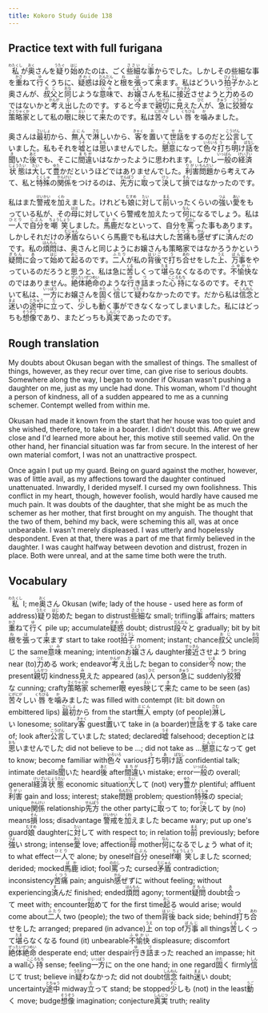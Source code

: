 ```yaml
---
title: Kokoro Study Guide 138
---
```


## Practice text with full furigana

<p>
<ruby><rb>私</rb><rt>わたくし</rt></ruby>が<ruby><rb>奥</rb><rt>おく</rt></ruby>さんを<ruby><rb>疑</rb><rt>うたぐ</rt></ruby>り<ruby><rb>始</rb><rt>はじ</rt></ruby>めたのは、ごく<ruby><rb>些細</rb><rt>ささい</rt></ruby>な<ruby><rb>事</rb><rt>こと</rt></ruby>からでした。しかしその些細な事を<ruby><rb>重</rb><rt>かさ</rt></ruby>ねて<ruby><rb>行</rb><rt>ゆ</rt></ruby>くうちに、<ruby><rb>疑惑</rb><rt>ぎわく</rt></ruby>は<ruby><rb>段々</rb><rt>だんだん</rt></ruby>と<ruby><rb>根</rb><rt>ね</rt></ruby>を<ruby><rb>張</rb><rt>は</rt></ruby>って<ruby><rb>来</rb><rt>き</rt></ruby>ます。私はどういう<ruby><rb>拍子</rb><rt>ひょうし</rt></ruby>かふと奥さんが、<ruby><rb>叔父</rb><rt>おじ</rt></ruby>と<ruby><rb>同</rb><rt>おな</rt></ruby>じような<ruby><rb>意味</rb><rt>いみ</rt></ruby>で、お<ruby><rb>嬢</rb><rt>じょう</rt></ruby>さんを私に<ruby><rb>接近</rb><rt>せっきん</rt></ruby>させようと<ruby><rb>力</rb><rt>つと</rt></ruby>めるのではないかと<ruby><rb>考</rb><rt>かんが</rt></ruby>え<ruby><rb>出</rb><rt>だ</rt></ruby>したのです。すると<ruby><rb>今</rb><rt>いま</rt></ruby>まで<ruby><rb>親切</rb><rt>しんせつ</rt></ruby>に<ruby><rb>見</rb><rt>み</rt></ruby>えた<ruby><rb>人</rb><rt>ひと</rt></ruby>が、<ruby><rb>急</rb><rt>きゅう</rt></ruby>に<ruby><rb>狡猾</rb><rt>こうかつ</rt></ruby>な<ruby><rb>策略家</rb><rt>さくりゃくか</rt></ruby>として私の<ruby><rb>眼</rb><rt>め</rt></ruby>に<ruby><rb>映</rb><rt>えい</rt></ruby>じて<ruby><rb>来</rb><rt>き</rt></ruby>たのです。私は<ruby><rb>苦々</rb><rt>にがにが</rt></ruby>しい<ruby><rb>唇</rb><rt>くちびる</rt></ruby>を<ruby><rb>噛</rb><rt>か</rt></ruby>みました。
</p>

<p>
奥さんは<ruby><rb>最初</rb><rt>さいしょ</rt></ruby>から、<ruby><rb>無人</rb><rt>ぶにん</rt></ruby>で<ruby><rb>淋</rb><rt>さむ</rt></ruby>しいから、<ruby><rb>客</rb><rt>きゃく</rt></ruby>を<ruby><rb>置</rb><rt>お</rt></ruby>いて<ruby><rb>世話</rb><rt>せわ</rt></ruby>をするのだと<ruby><rb>公言</rb><rt>こうげん</rt></ruby>していました。私もそれを<ruby><rb>嘘</rb><rt>うそ</rt></ruby>とは<ruby><rb>思</rb><rt>おも</rt></ruby>いませんでした。<ruby><rb>懇意</rb><rt>こんい</rt></ruby>になって<ruby><rb>色々</rb><rt>いろいろ</rt></ruby><ruby><rb>打</rb><rt>う</rt></ruby>ち<ruby><rb>明</rb><rt>あ</rt></ruby>け<ruby><rb>話</rb><rt>ばなし</rt></ruby>を<ruby><rb>聞</rb><rt>き</rt></ruby>いた<ruby><rb>後</rb><rt>あと</rt></ruby>でも、そこに<ruby><rb>間違</rb><rt>まちが</rt></ruby>いはなかったように思われます。しかし<ruby><rb>一般</rb><rt>いっぱん</rt></ruby>の<ruby><rb>経済</rb><rt>けいざい</rt></ruby><ruby><rb>状態</rb><rt>じょうたい</rt></ruby>は<ruby><rb>大</rb><rt>たい</rt></ruby>して<ruby><rb>豊</rb><rt>ゆた</rt></ruby>かだというほどではありませんでした。<ruby><rb>利害</rb><rt>りがい</rt></ruby><ruby><rb>問題</rb><rt>もんだい</rt></ruby>から考えてみて、私と<ruby><rb>特殊</rb><rt>とくしゅ</rt></ruby>の<ruby><rb>関係</rb><rt>かんけい</rt></ruby>をつけるのは、<ruby><rb>先方</rb><rt>せんぽう</rt></ruby>に<ruby><rb>取</rb><rt>と</rt></ruby>って<ruby><rb>決</rb><rt>けっ</rt></ruby>して<ruby><rb>損</rb><rt>そん</rt></ruby>ではなかったのです。
</p>

<p>
私はまた<ruby><rb>警戒</rb><rt>けいかい</rt></ruby>を<ruby><rb>加</rb><rt>くわ</rt></ruby>えました。けれども<ruby><rb>娘</rb><rt>むすめ</rt></ruby>に<ruby><rb>対</rb><rt>たい</rt></ruby>して<ruby><rb>前</rb><rt>まえ</rt></ruby>いったくらいの<ruby><rb>強</rb><rt>つよ</rt></ruby>い<ruby><rb>愛</rb><rt>あい</rt></ruby>をもっている私が、その<ruby><rb>母</rb><rt>はは</rt></ruby>に対していくら警戒を加えたって<ruby><rb>何</rb><rt>なん</rt></ruby>になるでしょう。私は<ruby><rb>一人</rb><rt>ひとり</rt></ruby>で<ruby><rb>自分</rb><rt>じぶん</rt></ruby>を<ruby><rb>嘲笑</rb><rt>ちょうしょう</rt></ruby>しました。<ruby><rb>馬鹿</rb><rt>ばか</rt></ruby>だなといって、自分を<ruby><rb>罵</rb><rt>ののし</rt></ruby>った事もあります。しかしそれだけの<ruby><rb>矛盾</rb><rt>むじゅん</rt></ruby>ならいくら馬鹿でも私は大した<ruby><rb>苦痛</rb><rt>くつう</rt></ruby>も<ruby><rb>感</rb><rt>かん</rt></ruby>ぜずに<ruby><rb>済</rb><rt>す</rt></ruby>んだのです。私の<ruby><rb>煩悶</rb><rt>はんもん</rt></ruby>は、奥さんと同じようにお嬢さんも策略家ではなかろうかという<ruby><rb>疑問</rb><rt>ぎもん</rt></ruby>に<ruby><rb>会</rb><rt>あ</rt></ruby>って<ruby><rb>始</rb><rt>はじ</rt></ruby>めて<ruby><rb>起</rb><rt>おこ</rt></ruby>るのです。<ruby><rb>二人</rb><rt>ふたり</rt></ruby>が私の<ruby><rb>背後</rb><rt>はいご</rt></ruby>で<ruby><rb>打</rb><rt>う</rt></ruby>ち<ruby><rb>合</rb><rt>あわ</rt></ruby>せをした<ruby><rb>上</rb><rt>うえ</rt></ruby>、<ruby><rb>万事</rb><rt>ばんじ</rt></ruby>をやっているのだろうと思うと、私は急に<ruby><rb>苦</rb><rt>くる</rt></ruby>しくって<ruby><rb>堪</rb><rt>たま</rt></ruby>らなくなるのです。<ruby><rb>不愉快</rb><rt>ふゆかい</rt></ruby>なのではありません。<ruby><rb>絶体絶命</rb><rt>ぜったいぜつめい</rt></ruby>のような<ruby><rb>行</rb><rt>ゆ</rt></ruby>き<ruby><rb>詰</rb><rt>づ</rt></ruby>まった<ruby><rb>心持</rb><rt>こころもち</rt></ruby>になるのです。それでいて私は、<ruby><rb>一方</rb><rt>いっぽう</rt></ruby>にお嬢さんを<ruby><rb>固</rb><rt>かた</rt></ruby>く<ruby><rb>信</rb><rt>しん</rt></ruby>じて<ruby><rb>疑</rb><rt>うたが</rt></ruby>わなかったのです。だから私は<ruby><rb>信念</rb><rt>しんねん</rt></ruby>と<ruby><rb>迷</rb><rt>まよ</rt></ruby>いの<ruby><rb>途中</rb><rt>とちゅう</rt></ruby>に<ruby><rb>立</rb><rt>た</rt></ruby>って、<ruby><rb>少</rb><rt>すこ</rt></ruby>しも<ruby><rb>動</rb><rt>うご</rt></ruby>く事ができなくなってしまいました。私にはどっちも<ruby><rb>想像</rb><rt>そうぞう</rt></ruby>であり、またどっちも<ruby><rb>真実</rb><rt>しんじつ</rt></ruby>であったのです。
</p>


## Rough translation

My doubts about Okusan began with the smallest of things. The smallest of things, however, as they recur over time, can give rise to serious doubts. Somewhere along the way, I began to wonder if Okusan wasn't pushing a daughter on me, just as my uncle had done. This woman, whom I'd thought a person of kindness, all of a sudden appeared to me as a cunning schemer. Contempt welled from within me.

Okusan had made it known from the start that her house was too quiet and she wished, therefore, to take in a boarder. I didn't doubt this. After we grew close and I'd learned more about her, this motive still seemed valid. On the other hand, her financial situation was far from secure. In the interest of her own material comfort, I was not an unattractive prospect.

Once again I put up my guard. Being on guard against the mother, however, was of little avail, as my affections toward the daughter continued unattenuated. Inwardly, I derided myself. I cursed my own foolishness. This conflict in my heart, though, however foolish, would hardly have caused me much pain. It was doubts of the daughter, that she might be as much the schemer as her mother, that first brought on my anguish. The thought that the two of them, behind my back, were scheming this all, was at once unbearable. I wasn't merely displeased. I was utterly and hopelessly despondent. Even at that, there was a part of me that firmly believed in the daughter. I was caught halfway between devotion and distrust, frozen in place. Both were unreal, and at the same time both were the truth.      


## Vocabulary

<p>
<span class="vocabstudy"><ruby><rb>私</rb><rt>わたくし</rt></ruby>&nbsp;I; me</span><span class="vocabstudy"><ruby><rb>奥</rb><rt>おく</rt></ruby>さん&nbsp;Okusan (wife; lady of the house - used here as form of address)</span><span class="vocabstudy"><ruby><rb>疑</rb><rt>うたぐ</rt></ruby>り<ruby><rb>始</rb><rt>はじ</rt></ruby>めた&nbsp;began to distrust</span><span class="vocabstudy"><ruby><rb>些細</rb><rt>ささい</rt></ruby>な&nbsp;small; trifling</span><span class="vocabstudy"><ruby><rb>事</rb><rt>こと</rt></ruby>&nbsp;affairs; matters</span><span class="vocabstudy"><ruby><rb>重</rb><rt>かさ</rt></ruby>ねて<ruby><rb>行</rb><rt>ゆ</rt></ruby>く&nbsp;pile up; accumulate</span><span class="vocabstudy"><ruby><rb>疑惑</rb><rt>ぎわく</rt></ruby>&nbsp;doubt; distrust</span><span class="vocabstudy"><ruby><rb>段々</rb><rt>だんだん</rt></ruby>と&nbsp;gradually; bit by bit</span><span class="vocabstudy"><ruby><rb>根</rb><rt>ね</rt></ruby>を<ruby><rb>張</rb><rt>は</rt></ruby>って<ruby><rb>来</rb><rt>き</rt></ruby>ます&nbsp;start to take root</span><span class="vocabstudy"><ruby><rb>拍子</rb><rt>ひょうし</rt></ruby>&nbsp;moment; instant; chance</span><span class="vocabstudy"><ruby><rb>叔父</rb><rt>おじ</rt></ruby>&nbsp;uncle</span><span class="vocabstudy"><ruby><rb>同</rb><rt>おな</rt></ruby>じ&nbsp;the same</span><span class="vocabstudy"><ruby><rb>意味</rb><rt>いみ</rt></ruby>&nbsp;meaning; intention</span><span class="vocabstudy">お<ruby><rb>嬢</rb><rt>じょう</rt></ruby>さん&nbsp;daughter</span><span class="vocabstudy"><ruby><rb>接近</rb><rt>せっきん</rt></ruby>させよう&nbsp;bring near (to)</span><span class="vocabstudy"><ruby><rb>力</rb><rt>つと</rt></ruby>める&nbsp;work; endeavor</span><span class="vocabstudy"><ruby><rb>考</rb><rt>かんが</rt></ruby>え<ruby><rb>出</rb><rt>だ</rt></ruby>した&nbsp;began to consider</span><span class="vocabstudy"><ruby><rb>今</rb><rt>いま</rt></ruby>&nbsp;now; the present</span><span class="vocabstudy"><ruby><rb>親切</rb><rt>しんせつ</rt></ruby>&nbsp;kindness</span><span class="vocabstudy"><ruby><rb>見</rb><rt>み</rt></ruby>えた&nbsp;appeared (as)</span><span class="vocabstudy"><ruby><rb>人</rb><rt>ひと</rt></ruby>&nbsp;person</span><span class="vocabstudy"><ruby><rb>急</rb><rt>きゅう</rt></ruby>に&nbsp;suddenly</span><span class="vocabstudy"><ruby><rb>狡猾</rb><rt>こうかつ</rt></ruby>な&nbsp;cunning; crafty</span><span class="vocabstudy"><ruby><rb>策略家</rb><rt>さくりゃくか</rt></ruby>&nbsp;schemer</span><span class="vocabstudy"><ruby><rb>眼</rb><rt>め</rt></ruby>&nbsp;eyes</span><span class="vocabstudy"><ruby><rb>映</rb><rt>えい</rt></ruby>じて<ruby><rb>来</rb><rt>き</rt></ruby>た&nbsp;came to be seen (as)</span><span class="vocabstudy"><ruby><rb>苦々</rb><rt>にがにが</rt></ruby>しい<ruby><rb>唇</rb><rt>くちびる</rt></ruby>を<ruby><rb>噛</rb><rt>か</rt></ruby>みました&nbsp;was filled with contempt (lit: bit down on embittered lips)</span>
<span class="vocabstudy"><ruby><rb>最初</rb><rt>さいしょ</rt></ruby>から&nbsp;from the start</span><span class="vocabstudy"><ruby><rb>無人</rb><rt>ぶにん</rt></ruby>&nbsp;empty (of people)</span><span class="vocabstudy"><ruby><rb>淋</rb><rt>さむ</rt></ruby>しい&nbsp;lonesome; solitary</span><span class="vocabstudy"><ruby><rb>客</rb><rt>きゃく</rt></ruby>&nbsp;guest</span><span class="vocabstudy"><ruby><rb>置</rb><rt>お</rt></ruby>いて&nbsp;take in (a boarder)</span><span class="vocabstudy"><ruby><rb>世話</rb><rt>せわ</rt></ruby>をする&nbsp;take care of; look after</span><span class="vocabstudy"><ruby><rb>公言</rb><rt>こうげん</rt></ruby>していました&nbsp;stated; declared</span><span class="vocabstudy"><ruby><rb>嘘</rb><rt>うそ</rt></ruby>&nbsp;falsehood; deception</span><span class="vocabstudy">とは<ruby><rb>思</rb><rt>おも</rt></ruby>いませんでした&nbsp;did not believe to be ...; did not take as ...</span><span class="vocabstudy"><ruby><rb>懇意</rb><rt>こんい</rt></ruby>になって&nbsp;get to know; become familiar with</span><span class="vocabstudy"><ruby><rb>色々</rb><rt>いろいろ</rt></ruby>&nbsp;various</span><span class="vocabstudy"><ruby><rb>打</rb><rt>う</rt></ruby>ち<ruby><rb>明</rb><rt>あ</rt></ruby>け<ruby><rb>話</rb><rt>ばなし</rt></ruby>&nbsp;confidential talk; intimate details</span><span class="vocabstudy"><ruby><rb>聞</rb><rt>き</rt></ruby>いた&nbsp;heard</span><span class="vocabstudy"><ruby><rb>後</rb><rt>あと</rt></ruby>&nbsp;after</span><span class="vocabstudy"><ruby><rb>間違</rb><rt>まちが</rt></ruby>い&nbsp;mistake; error</span><span class="vocabstudy"><ruby><rb>一般</rb><rt>いっぱん</rt></ruby>の&nbsp;overall; general</span><span class="vocabstudy"><ruby><rb>経済</rb><rt>けいざい</rt></ruby><ruby><rb>状態</rb><rt>じょうたい</rt></ruby>&nbsp;economic situation</span><span class="vocabstudy"><ruby><rb>大</rb><rt>たい</rt></ruby>して&nbsp;(not) very</span><span class="vocabstudy"><ruby><rb>豊</rb><rt>ゆた</rt></ruby>か&nbsp;plentiful; affluent</span><span class="vocabstudy"><ruby><rb>利害</rb><rt>りがい</rt></ruby>&nbsp;gain and loss; interest; stake</span><span class="vocabstudy"><ruby><rb>問題</rb><rt>もんだい</rt></ruby>&nbsp;problem; question</span><span class="vocabstudy"><ruby><rb>特殊</rb><rt>とくしゅ</rt></ruby>の&nbsp;special; unique</span><span class="vocabstudy"><ruby><rb>関係</rb><rt>かんけい</rt></ruby>&nbsp;relationship</span><span class="vocabstudy"><ruby><rb>先方</rb><rt>せんぽう</rt></ruby>&nbsp;the other party</span><span class="vocabstudy">に<ruby><rb>取</rb><rt>と</rt></ruby>って&nbsp;to; for</span><span class="vocabstudy"><ruby><rb>決</rb><rt>けっ</rt></ruby>して&nbsp;by (no) means</span><span class="vocabstudy"><ruby><rb>損</rb><rt>そん</rt></ruby>&nbsp;loss; disadvantage</span>
<span class="vocabstudy"><ruby><rb>警戒</rb><rt>けいかい</rt></ruby>を<ruby><rb>加</rb><rt>くわ</rt></ruby>えました&nbsp;became wary; put up one's guard</span><span class="vocabstudy"><ruby><rb>娘</rb><rt>むすめ</rt></ruby>&nbsp;daughter</span><span class="vocabstudy">に<ruby><rb>対</rb><rt>たい</rt></ruby>して&nbsp;with respect to; in relation to</span><span class="vocabstudy"><ruby><rb>前</rb><rt>まえ</rt></ruby>&nbsp;previously; before</span><span class="vocabstudy"><ruby><rb>強</rb><rt>つよ</rt></ruby>い&nbsp;strong; intense</span><span class="vocabstudy"><ruby><rb>愛</rb><rt>あい</rt></ruby>&nbsp;love; affection</span><span class="vocabstudy"><ruby><rb>母</rb><rt>はは</rt></ruby>&nbsp;mother</span><span class="vocabstudy"><ruby><rb>何</rb><rt>なん</rt></ruby>になるでしょう&nbsp;what of it; to what effect</span><span class="vocabstudy"><ruby><rb>一人</rb><rt>ひとり</rt></ruby>で&nbsp;alone; by oneself</span><span class="vocabstudy"><ruby><rb>自分</rb><rt>じぶん</rt></ruby>&nbsp;oneself</span><span class="vocabstudy"><ruby><rb>嘲笑</rb><rt>ちょうしょう</rt></ruby>しました&nbsp;scorned; derided; mocked</span><span class="vocabstudy"><ruby><rb>馬鹿</rb><rt>ばか</rt></ruby>&nbsp;idiot; fool</span><span class="vocabstudy"><ruby><rb>罵</rb><rt>ののし</rt></ruby>った&nbsp;cursed</span><span class="vocabstudy"><ruby><rb>矛盾</rb><rt>むじゅん</rt></ruby>&nbsp;contradiction; inconsistency</span><span class="vocabstudy"><ruby><rb>苦痛</rb><rt>くつう</rt></ruby>&nbsp;pain; anguish</span><span class="vocabstudy"><ruby><rb>感</rb><rt>かん</rt></ruby>ぜずに&nbsp;without feeling; without experiencing</span><span class="vocabstudy"><ruby><rb>済</rb><rt>す</rt></ruby>んだ&nbsp;finished; ended</span><span class="vocabstudy"><ruby><rb>煩悶</rb><rt>はんもん</rt></ruby>&nbsp;agony; torment</span><span class="vocabstudy"><ruby><rb>疑問</rb><rt>ぎもん</rt></ruby>&nbsp;doubt</span><span class="vocabstudy"><ruby><rb>会</rb><rt>あ</rt></ruby>って&nbsp;meet with; encounter</span><span class="vocabstudy"><ruby><rb>始</rb><rt>はじ</rt></ruby>めて&nbsp;for the first time</span><span class="vocabstudy"><ruby><rb>起</rb><rt>おこ</rt></ruby>る&nbsp;would arise; would come about</span><span class="vocabstudy"><ruby><rb>二人</rb><rt>ふたり</rt></ruby>&nbsp;two (people); the two of them</span><span class="vocabstudy"><ruby><rb>背後</rb><rt>はいご</rt></ruby>&nbsp;back side; behind</span><span class="vocabstudy"><ruby><rb>打</rb><rt>う</rt></ruby>ち<ruby><rb>合</rb><rt>あわ</rt></ruby>せをした&nbsp;arranged; prepared (in advance)</span><span class="vocabstudy"><ruby><rb>上</rb><rt>うえ</rt></ruby>&nbsp;on top of</span><span class="vocabstudy"><ruby><rb>万事</rb><rt>ばんじ</rt></ruby>&nbsp;all things</span><span class="vocabstudy"><ruby><rb>苦</rb><rt>くる</rt></ruby>しくって<ruby><rb>堪</rb><rt>たま</rt></ruby>らなくなる&nbsp;found (it) unbearable</span><span class="vocabstudy"><ruby><rb>不愉快</rb><rt>ふゆかい</rt></ruby>&nbsp;displeasure; discomfort</span><span class="vocabstudy"><ruby><rb>絶体絶命</rb><rt>ぜったいぜつめい</rt></ruby>&nbsp;desperate end; utter despair</span><span class="vocabstudy"><ruby><rb>行</rb><rt>ゆ</rt></ruby>き<ruby><rb>詰</rb><rt>づ</rt></ruby>まった&nbsp;reached an impasse; hit a wall</span><span class="vocabstudy"><ruby><rb>心持</rb><rt>こころもち</rt></ruby>&nbsp;sense; feeling</span><span class="vocabstudy"><ruby><rb>一方</rb><rt>いっぽう</rt></ruby>に&nbsp;on the one hand; in one regard</span><span class="vocabstudy"><ruby><rb>固</rb><rt>かた</rt></ruby>く&nbsp;firmly</span><span class="vocabstudy"><ruby><rb>信</rb><rt>しん</rt></ruby>じて&nbsp;trust; believe in</span><span class="vocabstudy"><ruby><rb>疑</rb><rt>うたが</rt></ruby>わなかった&nbsp;did not doubt</span><span class="vocabstudy"><ruby><rb>信念</rb><rt>しんねん</rt></ruby>&nbsp;faith</span><span class="vocabstudy"><ruby><rb>迷</rb><rt>まよ</rt></ruby>い&nbsp;doubt; uncertainty</span><span class="vocabstudy"><ruby><rb>途中</rb><rt>とちゅう</rt></ruby>&nbsp;midway</span><span class="vocabstudy"><ruby><rb>立</rb><rt>た</rt></ruby>って&nbsp;stand; be stopped</span><span class="vocabstudy"><ruby><rb>少</rb><rt>すこ</rt></ruby>しも&nbsp;(not) in the least</span><span class="vocabstudy"><ruby><rb>動</rb><rt>うご</rt></ruby>く&nbsp;move; budge</span><span class="vocabstudy"><ruby><rb>想像</rb><rt>そうぞう</rt></ruby>&nbsp;imagination; conjecture</span><span class="vocabstudy"><ruby><rb>真実</rb><rt>しんじつ</rt></ruby>&nbsp;truth; reality</span>
</p>
